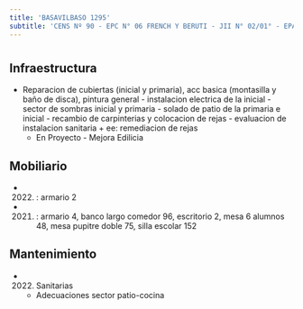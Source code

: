 ```yaml
---
title: 'BASAVILBASO 1295'
subtitle: 'CENS Nº 90 - EPC N° 06 FRENCH Y BERUTI - JII N° 02/01° - EPA N° 06 FRENCH Y BERUTI'
---
```


#
## Infraestructura

* Reparacion de cubiertas (inicial y primaria), acc basica (montasilla y baño de disca), pintura general - instalacion electrica de la inicial - sector de sombras inicial y primaria - solado de patio de la primaria e inicial - recambio de carpinterias y colocacion de rejas - evaluacion de instalacion sanitaria + ee: remediacion de rejas 
    + En Proyecto - Mejora Edilicia 


## Mobiliario

*  (2022) : armario 2 

*  (2021) : armario 4, banco largo comedor 96, escritorio 2, mesa 6 alumnos 48, mesa pupitre doble 75, silla escolar 152 





## Mantenimiento

*  (2022) Sanitarias 
    + Adecuaciones sector patio-cocina







